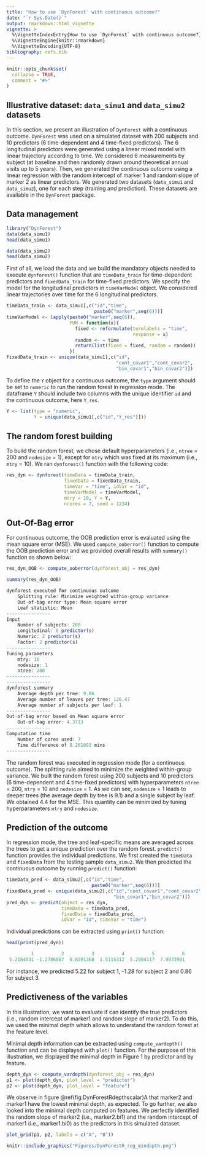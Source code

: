 ```yaml
---
title: "How to use `DynForest` with continuous outcome?"
date: "`r Sys.Date()`"
output: rmarkdown::html_vignette
vignette: >
  %\VignetteIndexEntry{How to use `DynForest` with continuous outcome?}
  %\VignetteEngine{knitr::rmarkdown}
  %\VignetteEncoding{UTF-8}
bibliography: refs.bib
---
```


```r
knitr::opts_chunk$set(
  collapse = TRUE,
  comment = "#>"
)
```

## Illustrative dataset: `data_simu1` and `data_simu2` datasets

In this section, we present an illustration of `DynForest` with a continuous outcome. `DynForest` was used on a simulated dataset with 200 subjects and 10 predictors (6 time-dependent and 4 time-fixed predictors). The 6 longitudinal predictors were generated using a linear mixed model with linear trajectory according to time. We considered 6 measurements by subject (at baseline and then randomly drawn around theoretical annual visits up to 5 years). Then, we generated the continuous outcome using a linear regression with the random intercept of marker 1 and random slope of marker 2 as linear predictors. We generated two datasets (`data_simu1` and `data_simu2`), one for each step (training and prediction). These datasets are available in the `DynForest` package.

## Data management

```r
library("DynForest")
data(data_simu1)
head(data_simu1)
```

```r
data(data_simu2)
head(data_simu2)
```


First of all, we load the data and we build the mandatory objects needed to execute `dynforest()` function that are `timeData_train` for time-dependent predictors and `fixedData_train` for time-fixed predictors. We specify the model for the longitudinal predictors in `timeVarModel` object. We considered linear trajectories over time for the 6 longitudinal predictors.

```r
timeData_train <- data_simu1[,c("id","time",
                                paste0("marker",seq(6)))]
timeVarModel <- lapply(paste0("marker",seq(6)),
                       FUN = function(x){
                         fixed <- reformulate(termlabels = "time",
                                              response = x)
                         random <- ~ time
                         return(list(fixed = fixed, random = random))
                       })
fixedData_train <- unique(data_simu1[,c("id",
                                        "cont_covar1","cont_covar2",
                                        "bin_covar1","bin_covar2")])
```

To define the `Y` object for a continuous outcome, the `type` argument should be set to `numeric` to run the random forest in regression mode. The dataframe `Y` should include two columns with the unique identifier `id` and the continuous outcome, here `Y_res`.

```r
Y <- list(type = "numeric",
          Y = unique(data_simu1[,c("id","Y_res")]))
```

## The random forest building

To build the random forest, we chose default hyperparameters (i.e., `ntree` = 200 and `nodesize` = 1), except for `mtry` which was fixed at its maximum (i.e., `mtry` = 10). We ran `dynforest()` function with the following code:
  
```r
res_dyn <- dynforest(timeData = timeData_train, 
                     fixedData = fixedData_train,
                     timeVar = "time", idVar = "id", 
                     timeVarModel = timeVarModel,
                     mtry = 10, Y = Y, 
                     ncores = 7, seed = 1234)
```

## Out-Of-Bag error

For continuous outcome, the OOB prediction error is evaluated using the mean square error (MSE). We used `compute_ooberror()` function to compute the OOB prediction error and we provided overall results with `summary()` function as shown below:

```r
res_dyn_OOB <- compute_ooberror(dynforest_obj = res_dyn)
```

```r
summary(res_dyn_OOB)

dynforest executed for continuous outcome 
	Splitting rule: Minimize weighted within-group variance 
	Out-of-bag error type: Mean square error 
	Leaf statistic: Mean 
---------------- 
Input 
	Number of subjects: 200 
	Longitudinal: 6 predictor(s) 
	Numeric: 2 predictor(s) 
	Factor: 2 predictor(s) 
---------------- 
Tuning parameters 
	mtry: 10 
	nodesize: 1 
	ntree: 200 
---------------- 
---------------- 
dynforest summary 
	Average depth per tree: 9.06 
	Average number of leaves per tree: 126.47 
	Average number of subjects per leaf: 1 
---------------- 
Out-of-bag error based on Mean square error 
	Out-of-bag error: 4.3713 
---------------- 
Computation time 
	Number of cores used: 7 
	Time difference of 8.261093 mins
---------------- 
```

The random forest was executed in regression mode (for a continuous outcome). The splitting rule aimed to minimize the weighted within-group variance. We built the random forest using 200 subjects and 10 predictors (6 time-dependent and 4 time-fixed predictors) with hyperparameters `ntree` = 200, `mtry` = 10 and `nodesize` = 1. As we can see, `nodesize` = 1 leads to deeper trees (the average depth by tree is 9.1) and a single subject by leaf. We obtained 4.4 for the MSE. This quantity can be minimized by tuning hyperparameters `mtry` and `nodesize`.

## Prediction of the outcome

In regression mode, the tree and leaf-specific means are averaged across the trees to get a unique prediction over the random forest. `predict()` function provides the individual predictions. We first created the `timeData` and `fixedData` from the testing sample `data_simu2`. We then predicted the continuous outcome by running `predict()` function:

```r
timeData_pred <- data_simu2[,c("id","time",
                               paste0("marker",seq(6)))]
fixedData_pred <- unique(data_simu2[,c("id","cont_covar1","cont_covar2",
                                       "bin_covar1","bin_covar2")])
pred_dyn <- predict(object = res_dyn,
                    timeData = timeData_pred, 
                    fixedData = fixedData_pred,
                    idVar = "id", timeVar = "time")
```

Individual predictions can be extracted using `print()` function:
  
```r
head(print(pred_dyn))

         1          2          3          4          5          6 
 5.2184031 -1.2786887  0.8591368  1.5115312  5.2984117  7.9073981
```

For instance, we predicted 5.22 for subject 1, -1.28 for subject 2 and 0.86 for subject 3.

## Predictiveness of the variables 

In this illustration, we want to evaluate if \CRANpkg{DynForest} can identify the true predictors (i.e., random intercept of marker1 and random slope of marker2). To do this, we used the minimal depth which allows to understand the random forest at the feature level.

Minimal depth information can be extracted using `compute_vardepth()` function and can be displayed with `plot()` function. For the purpose of this illustration, we displayed the minimal depth in Figure 1 by predictor and by feature.

```r
depth_dyn <- compute_vardepth(dynforest_obj = res_dyn)
p1 <- plot(depth_dyn, plot_level = "predictor")
p2 <- plot(depth_dyn, plot_level = "feature")
```

We observe in figure \@ref(fig:DynForestRdepthscalar)A that marker2 and marker1 have the lowest minimal depth, as expected. To go further, we also looked into the minimal depth computed on features. We perfectly identified the random slope of marker2 (i.e., marker2.bi1) and the random intercept of marker1 (i.e., marker1.bi0) as the predictors in this simulated dataset.

```r
plot_grid(p1, p2, labels = c("A", "B"))
```

```r
knitr::include_graphics("Figures/DynForestR_reg_mindepth.png")
```
